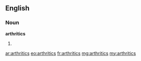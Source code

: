 ==English==

===Noun===
'''arthritics'''

# {{plural of|arthritic}}

[[ar:arthritics]]
[[eo:arthritics]]
[[fr:arthritics]]
[[mg:arthritics]]
[[my:arthritics]]